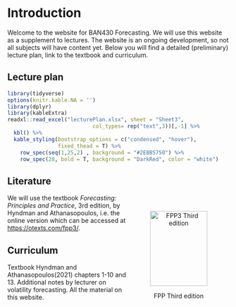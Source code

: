 # Introduction {.unnumbered}

Welcome to the website for BAN430 Forecasting. We will use this website as a supplement to lectures. The website is an ongoing development, so not all subjects will have content yet. Below you will find a detailed (preliminary) lecture plan, link to the textbook and curriculum.

## Lecture plan

```r
library(tidyverse)
options(knitr.kable.NA = '')
library(dplyr)
library(kableExtra)
readxl::read_excel("lecturePlan.xlsx", sheet = "Sheet3",
                           col_types= rep("text",3))[,-1] %>% 
  kbl() %>%
  kable_styling(bootstrap_options = c("condensed", "hover"),
                fixed_thead = T) %>%
    row_spec(seq(1,25,2) , background = "#2E8B5750") %>% 
    row_spec(28, bold = T, background = "DarkRed", color = "white")

```

## Literature

<figure style="float:right; padding:10px; text-align:center">

<img src="bilder/fpp3_front_cover.jpg" alt="FPP3 Third edition" width="130" height="170"/>

<figcaption>FPP Third edition</figcaption>

</figure>

We will use the textbook *Forecasting: Principles and Practice*, 3rd edition, by Hyndman and Athanasopoulos, i.e. the online version which can be accessed at <https://otexts.com/fpp3/>.

## Curriculum

Textbook Hyndman and Athanasopoulos(2021) chapters 1-10 and 13. Additional notes by lecturer on volatility forecasting. All the material on this website.
